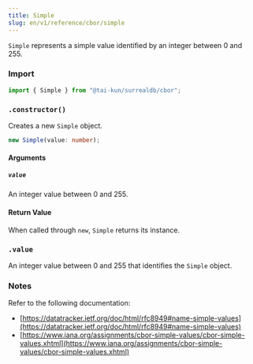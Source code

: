 ```yaml
---
title: Simple
slug: en/v1/reference/cbor/simple
---
```



`Simple` represents a simple value identified by an integer between 0 and 255.

### Import

```ts
import { Simple } from "@tai-kun/surrealdb/cbor";
```

### `.constructor()`

Creates a new `Simple` object.

```ts
new Simple(value: number);
```

#### Arguments

##### `value`

An integer value between 0 and 255.

#### Return Value

When called through `new`, `Simple` returns its instance.

### `.value` <Badge variant="instance" /><Badge variant="property" />

An integer value between 0 and 255 that identifies the `Simple` object.

### Notes

Refer to the following documentation:

- [https://datatracker.ietf.org/doc/html/rfc8949#name-simple-values](https://datatracker.ietf.org/doc/html/rfc8949#name-simple-values)
- [https://www.iana.org/assignments/cbor-simple-values/cbor-simple-values.xhtml](https://www.iana.org/assignments/cbor-simple-values/cbor-simple-values.xhtml)

